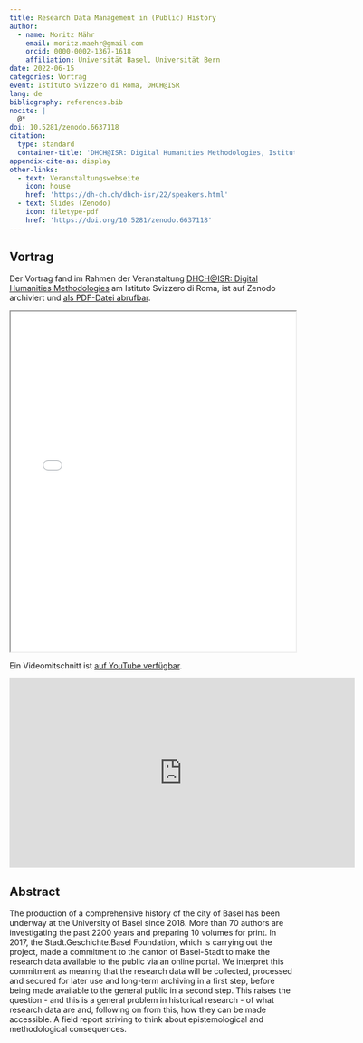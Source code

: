 ```yaml
---
title: Research Data Management in (Public) History
author:
  - name: Moritz Mähr
    email: moritz.maehr@gmail.com
    orcid: 0000-0002-1367-1618
    affiliation: Universität Basel, Universität Bern
date: 2022-06-15
categories: Vortrag
event: Istituto Svizzero di Roma, DHCH@ISR
lang: de
bibliography: references.bib
nocite: |
  @*
doi: 10.5281/zenodo.6637118
citation:
  type: standard
  container-title: 'DHCH@ISR: Digital Humanities Methodologies, Istituto Svizzero di Roma'
appendix-cite-as: display
other-links:
  - text: Veranstaltungswebseite
    icon: house
    href: 'https://dh-ch.ch/dhch-isr/22/speakers.html'
  - text: Slides (Zenodo)
    icon: filetype-pdf
    href: 'https://doi.org/10.5281/zenodo.6637118'
---
```


## Vortrag

Der Vortrag fand im Rahmen der Veranstaltung [DHCH\@ISR: Digital Humanities Methodologies](https://dh-ch.ch/dhch-isr/22/speakers.html) am Istituto Svizzero di Roma, ist auf Zenodo archiviert und [als PDF-Datei abrufbar](https://doi.org/10.5281/zenodo.6637118).

::: {.callout-tip title="Präsentation anzeigen" icon="false" collapse="true"}
<iframe src="/assets/files/20220615-Moritz_Maehr-RDM_in_public_history.pdf" width="100%" height="600px" loading="lazy" allowfullscreen title="Research Data Management in (Public) History">

This browser does not support PDFs. Please download the PDF <a href="/assets/files/20220615-Moritz_Maehr-RDM_in_public_history.pdf">download the PDF</a> to view it.

</iframe>
:::

Ein Videomitschnitt ist [auf YouTube verfügbar](https://www.youtube.com/watch?v=Ha7H7zjvIBk).

::: {.callout-tip title="Videomitschnitt anzeigen" icon="false" collapse="true"}
<iframe width="610" height="334" loading="lazy" src="https://www.youtube.com/embed/Ha7H7zjvIBk" title="Moritz Mähr: Research Data Management in (Public) History" frameborder="0" allow="accelerometer; autoplay; clipboard-write; encrypted-media; gyroscope; picture-in-picture; web-share" referrerpolicy="strict-origin-when-cross-origin" allowfullscreen>

</iframe>
:::

## Abstract

The production of a comprehensive history of the city of Basel has been underway at the University of Basel since 2018. More than 70 authors are investigating the past 2200 years and preparing 10 volumes for print. In 2017, the Stadt.Geschichte.Basel Foundation, which is carrying out the project, made a commitment to the canton of Basel-Stadt to make the research data available to the public via an online portal. We interpret this commitment as meaning that the research data will be collected, processed and secured for later use and long-term archiving in a first step, before being made available to the general public in a second step. This raises the question - and this is a general problem in historical research - of what research data are and, following on from this, how they can be made accessible. A field report striving to think about epistemological and methodological consequences.